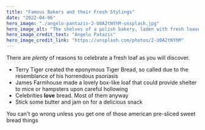 ```yaml
---
title: "Famous Bakers and their Fresh Stylings"
date: "2022-04-06"
hero_image: "./angelo-pantazis-2-U0A2tNYhM-unsplash.jpg"
hero_image_alt: "The shelves of a polish bakery, laden with fresh loaves"
hero_image_credit_text: "Angelo Patazis"
hero_image_credit_link: "https://unsplash.com/photos/2-U0A2tNYhM"
---
```


There are *plenty* of reasons to celebrate a fresh loaf as you will discover.

* Terry Tiger created the eponymous Tiger Bread, so called due to the resemblance of his horrendous psoriasis
* James Farmhouse made a lovely box-like loaf that could provide shelter to mice or hampsters upon careful hollowing
* Celebrities **love** bread. Most of them anyway
* Stick some butter and jam on for a delicious snack

You can't go wrong unless you get one of those american pre-sliced sweet bread things